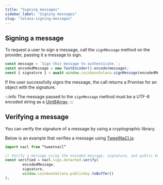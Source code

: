 ```yaml
---
title: "Signing messages"
sidebar_label: "Signing messages"
slug: "solana-signing-messages"
---
```



## Signing a message

To request a user to sign a message, call the `signMessage` method on the provider, passing it a message to sign.

```javascript
const message = `Sign this message to authenticate.`;
const encodedMessage = new TextEncoder().encode(message);
const { signature } = await window.coinbaseSolana.signMessage(encodedMessage);
```

If the user successfully signs the message, the call returns a Promise for an object with the signature.

:::info
The message passed to the `signMessage` method must be a UTF-8 encoded string as a [Uint8Array](https://developer.mozilla.org/en-US/docs/Web/JavaScript/Reference/Global_Objects/Uint8Array).
:::

## Verifying a message

You can verify the signature of a message by using a cryptographic library.

Below is an example that verifies a message using [TweetNaCl.js](https://github.com/dchest/tweetnacl-js/blob/master/README.md#naclsigndetachedverifymessage-signature-publickey):

```javascript
import nacl from “tweetnacl”

// Verify a message using the encoded message, signature, and public key.
const verified = nacl.sign.detached.verify(
        encodedMessage,
        signature,
        window.coinbaseSolana.publicKey.toBuffer()
);
```

<FeedbackWidget />
